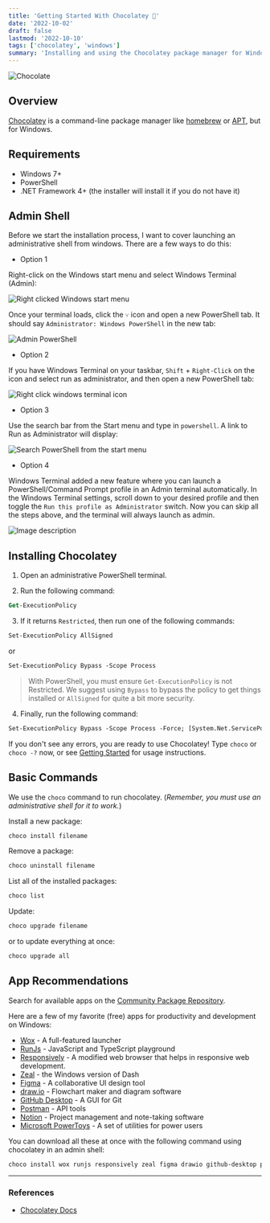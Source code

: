 ```yaml
---
title: 'Getting Started With Chocolatey 🍫'
date: '2022-10-02'
draft: false
lastmod: '2022-10-10'
tags: ['chocolatey', 'windows']
summary: 'Installing and using the Chocolatey package manager for Windows.'
---
```


![Chocolate](https://res.cloudinary.com/practicaldev/image/fetch/s--CHTFqoNO--/c_imagga_scale,f_auto,fl_progressive,h_420,q_auto,w_1000/https://dev-to-uploads.s3.amazonaws.com/uploads/articles/4kkaazjs2qikjr7gl2bd.jpg)

## Overview

[Chocolatey](https://community.chocolatey.org/) is a command-line package manager like [homebrew](https://brew.sh/) or [APT](https://ubuntu.com/server/docs/package-management), but for Windows.

## Requirements

- Windows 7+
- PowerShell
- .NET Framework 4+ (the installer will install it if you do not have it)

## Admin Shell

Before we start the installation process, I want to cover launching an administrative shell from windows. There are a few ways to do this:

- Option 1

Right-click on the Windows start menu and select Windows Terminal (Admin):

![Right clicked Windows start menu](https://dev-to-uploads.s3.amazonaws.com/uploads/articles/mqzguucwp7aajeotgb92.png)

Once your terminal loads, click the `˅` icon and open a new PowerShell tab. It should say `Administrator: Windows PowerShell` in the new tab:

![Admin PowerShell](https://dev-to-uploads.s3.amazonaws.com/uploads/articles/7yjofkr8p4pnwfci6mha.png)

- Option 2

If you have Windows Terminal on your taskbar, `Shift` + `Right-Click` on the icon and select run as administrator, and then open a new PowerShell tab:

![Right click windows terminal icon](https://dev-to-uploads.s3.amazonaws.com/uploads/articles/m32t1yumbza4qx767k80.png)

- Option 3

Use the search bar from the Start menu and type in `powershell`. A link to Run as Administrator will display:

![Search PowerShell from the start menu](https://dev-to-uploads.s3.amazonaws.com/uploads/articles/8ipt85goj4dnalcxajm8.png)

- Option 4

Windows Terminal added a new feature where you can launch a PowerShell/Command Prompt profile in an Admin terminal automatically. In the Windows Terminal settings, scroll down to your desired profile and then toggle the `Run this profile as Administrator` switch. Now you can skip all the steps above, and the terminal will always launch as admin.

![Image description](https://dev-to-uploads.s3.amazonaws.com/uploads/articles/n7df9uir316zfm5am5zd.jpg)

## Installing Chocolatey

1. Open an administrative PowerShell terminal.

2. Run the following command:

```ps
Get-ExecutionPolicy
```

3. If it returns `Restricted`, then run one of the following commands:

```ps
Set-ExecutionPolicy AllSigned
```

or

```ps
Set-ExecutionPolicy Bypass -Scope Process
```

> With PowerShell, you must ensure `Get-ExecutionPolicy` is not Restricted. We suggest using `Bypass` to bypass the policy to get things installed or `AllSigned` for quite a bit more security.

4. Finally, run the following command:

```ps
Set-ExecutionPolicy Bypass -Scope Process -Force; [System.Net.ServicePointManager]::SecurityProtocol = [System.Net.ServicePointManager]::SecurityProtocol -bor 3072; iex ((New-Object System.Net.WebClient).DownloadString('https://community.chocolatey.org/install.ps1'))
```

If you don't see any errors, you are ready to use Chocolatey! Type `choco` or `choco -?` now, or see [Getting Started](https://docs.chocolatey.org/en-us/getting-started) for usage instructions.

## Basic Commands

We use the `choco` command to run chocolatey. (_Remember, you must use an administrative shell for it to work._)

Install a new package:

```ps
choco install filename
```

Remove a package:

```ps
choco uninstall filename
```

List all of the installed packages:

```ps
choco list
```

Update:

```ps
choco upgrade filename
```

or to update everything at once:

```ps
choco upgrade all
```

## App Recommendations

Search for available apps on the [Community Package Repository](https://community.chocolatey.org/packages).

Here are a few of my favorite (free) apps for productivity and development on Windows:

- [Wox](http://www.wox.one/) - A full-featured launcher
- [RunJs](https://runjs.app/) - JavaScript and TypeScript playground
- [Responsively](https://responsively.app) - A modified web browser that helps in responsive web development.
- [Zeal](https://zealdocs.org/) - the Windows version of Dash
- [Figma](https://www.figma.com) - A collaborative UI design tool
- [draw.io](https://app.diagrams.net) - Flowchart maker and diagram software
- [GitHub Desktop](https://desktop.github.com/) - A GUI for Git
- [Postman](https://www.postman.com/) - API tools
- [Notion](https://www.notion.so/) - Project management and note-taking software
- [Microsoft PowerToys](https://docs.microsoft.com/en-us/windows/powertoys/?WT.mc_id=twitter-0000-docsmsft) - A set of utilities for power users

You can download all these at once with the following command using chocolatey in an admin shell:

```sh
choco install wox runjs responsively zeal figma drawio github-desktop postman notion powertoys -y
```

---

### References

- [Chocolatey Docs](https://docs.chocolatey.org/en-us/)
